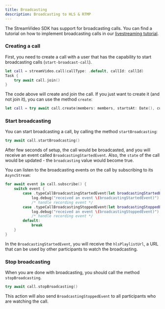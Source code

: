 ```yaml
---
title: Broadcasting
description: Broadcasting to HLS & RTMP
---
```


The StreamVideo SDK has support for broadcasting calls. You can find a tutorial on how to implement broadcasting calls in our [livestreaming tutorial](../../tutorials/livestream).

### Creating a call

First, you need to create a call with a user that has the capability to start broadcasting calls (`start-broadcast-call`).

```swift
let call = streamVideo.call(callType: .default, callId: callId)
Task {
    try await call.join()
}
```

The code above will create and join the call. If you just want to create it (and not join it), you can use the method `create`:

```swift
let call = try await call.create(members: members, startsAt: Date(), custom: [:], ring: false)    
```

### Start broadcasting

You can start broadcasting a call, by calling the method `startBroadcasting`:

```swift
try await call.startBroadcasting()
```

After few seconds of setup, the call would be broadcasted, and you will receive an event called `BroadcastingStartedEvent`. Also, the `state` of the call would be updated - the `broadcasting` value would become true.

You can listen to the broadcasting events on the call by subscribing to its `AsyncStream`:

```swift
for await event in call.subscribe() {
    switch event {
        case .typeCallBroadcastingStartedEvent(let broadcastingStartedEvent):
            log.debug("received an event \(broadcastingStartedEvent)")
            /* handle recording event */
        case .typeCallBroadcastingStoppedEvent(let broadcastingStoppedEvent):
            log.debug("received an event \(broadcastingStoppedEvent)")
            /* handle recording event */
        default:
            break
    }
}
```

In the `BroadcastingStartedEvent`, you will receive the `hlsPlaylistUrl`, a URL that can be used by other participants to watch the broadcasting.

### Stop broadcasting

When you are done with broadcasting, you should call the method `stopBroadcasting`.

```swift
try await call.stopBroadcasting()
```

This action will also send `BroadcastingStoppedEvent` to all participants who are watching the call.